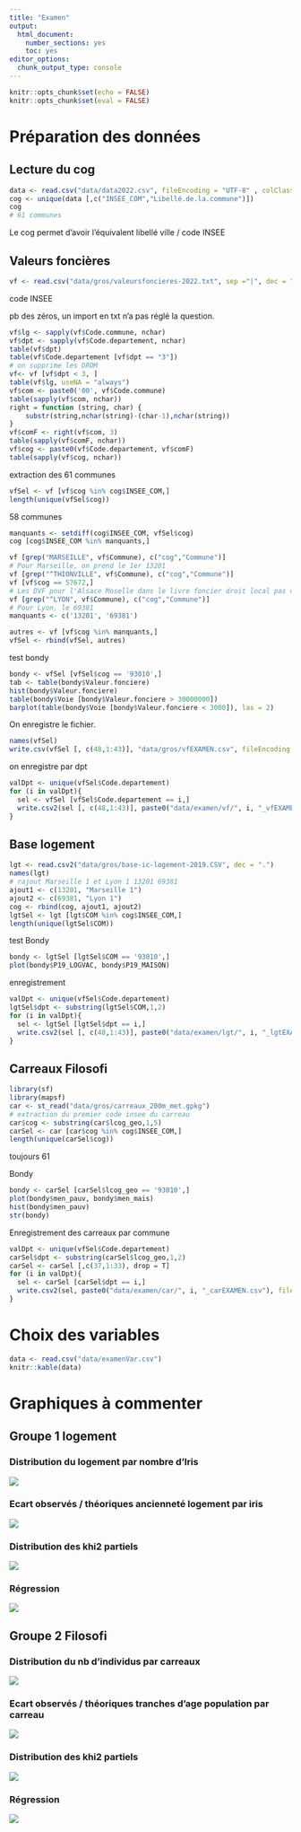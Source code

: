 ```yaml
---
title: "Examen"
output:
  html_document:
    number_sections: yes
    toc: yes
editor_options:
  chunk_output_type: console
---
```


```r
knitr::opts_chunk$set(echo = FALSE)
knitr::opts_chunk$set(eval = FALSE)
```

# Préparation des données

## Lecture du cog

```r
data <- read.csv("data/data2022.csv", fileEncoding = "UTF-8" , colClasses = "character") 
cog <- unique(data [,c("INSEE_COM","Libellé.de.la.commune")])
cog
# 61 communes
```


Le cog permet d'avoir l'équivalent libellé ville / code INSEE


## Valeurs foncières

```r
vf <- read.csv("data/gros/valeursfoncieres-2022.txt", sep ="|", dec = ",")
```

code INSEE

pb des zéros, un import en txt n'a pas réglé la question.


```r
vf$lg <- sapply(vf$Code.commune, nchar)
vf$dpt <- sapply(vf$Code.departement, nchar)
table(vf$dpt)
table(vf$Code.departement [vf$dpt == "3"])
# on supprime les DROM
vf<- vf [vf$dpt < 3, ] 
table(vf$lg, useNA = "always")
vf$com <- paste0('00', vf$Code.commune)
table(sapply(vf$com, nchar))
right = function (string, char) {
    substr(string,nchar(string)-(char-1),nchar(string))
}
vf$comF <- right(vf$com, 3)
table(sapply(vf$comF, nchar))
vf$cog <- paste0(vf$Code.departement, vf$comF)
table(sapply(vf$cog, nchar))
```

extraction des 61 communes


```r
vfSel <- vf [vf$cog %in% cog$INSEE_COM,]
length(unique(vfSel$cog))
```

58 communes

```r
manquants <- setdiff(cog$INSEE_COM, vfSel$cog)
cog [cog$INSEE_COM %in% manquants,]
```

```r
vf [grep("MARSEILLE", vf$Commune), c("cog","Commune")]
# Pour Marseille, on prend le 1er 13201
vf [grep("^THIONVILLE", vf$Commune), c("cog","Commune")]
vf [vf$cog == 57672,]
# Les DVF pour l'Alsace Moselle dans le livre foncier droit local pas d'appli
vf [grep("^LYON", vf$Commune), c("cog","Commune")]
# Pour Lyon, le 69381
manquants <- c('13201', '69381')
```

```r
autres <- vf [vf$cog %in% manquants,]
vfSel <- rbind(vfSel, autres)
```

test bondy

```r
bondy <- vfSel [vfSel$cog == '93010',]
tab <- table(bondy$Valeur.fonciere)
hist(bondy$Valeur.fonciere)
table(bondy$Voie [bondy$Valeur.fonciere > 30000000])
barplot(table(bondy$Voie [bondy$Valeur.fonciere < 3000]), las = 2)
```

On enregistre le fichier.

```r
names(vfSel)
write.csv(vfSel [, c(48,1:43)], "data/gros/vfEXAMEN.csv", fileEncoding = "UTF-8")
```


on enregistre par dpt


```r
valDpt <- unique(vfSel$Code.departement)
for (i in valDpt){
  sel <- vfSel [vfSel$Code.departement == i,]
  write.csv2(sel [, c(48,1:43)], paste0("data/examen/vf/", i, "_vfEXAMEN.csv"), fileEncoding = "UTF-8")
}
```


##  Base logement


```r
lgt <- read.csv2("data/gros/base-ic-logement-2019.CSV", dec = ".")
names(lgt)
# rajout Marseille 1 et Lyon 1 13201 69381
ajout1 <- c(13201, "Marseille 1")
ajout2 <- c(69381, "Lyon 1")
cog <- rbind(cog, ajout1, ajout2)
lgtSel <- lgt [lgt$COM %in% cog$INSEE_COM,]
length(unique(lgtSel$COM))
```


test Bondy


```r
bondy <- lgtSel [lgtSel$COM == '93010',]
plot(bondy$P19_LOGVAC, bondy$P19_MAISON)
```


enregistrement

```r
valDpt <- unique(vfSel$Code.departement)
lgtSel$dpt <- substring(lgtSel$COM,1,2)
for (i in valDpt){
  sel <- lgtSel [lgtSel$dpt == i,]
  write.csv2(sel [, c(48,1:43)], paste0("data/examen/lgt/", i, "_lgtEXAMEN.csv"), fileEncoding = "UTF-8")
}
```

## Carreaux Filosofi


```r
library(sf)
library(mapsf)
car <- st_read("data/gros/carreaux_200m_met.gpkg")
# extraction du premier code insee du carreau
car$cog <- substring(car$lcog_geo,1,5)
carSel <- car [car$cog %in% cog$INSEE_COM,]
length(unique(carSel$cog))
```

toujours 61


Bondy


```r
bondy <- carSel [carSel$lcog_geo == '93010',]
plot(bondy$men_pauv, bondy$men_mais)
hist(bondy$men_pauv)
str(bondy)
```

Enregistrement des carreaux par commune

```r
valDpt <- unique(vfSel$Code.departement)
carSel$dpt <- substring(carSel$lcog_geo,1,2)
carSel <- carSel [,c(37,1:33), drop = T]
for (i in valDpt){
  sel <- carSel [carSel$dpt == i,]
  write.csv2(sel, paste0("data/examen/car/", i, "_carEXAMEN.csv"), fileEncoding = "UTF-8")
}
```



# Choix des variables

```r
data <- read.csv("data/examenVar.csv")
knitr::kable(data)
```


# Graphiques à commenter


## Groupe 1 logement

### Distribution du logement par nombre d'Iris

![](img/distribLogement.png)

### Ecart observés / théoriques ancienneté logement par iris

![](img/ecartLogement.png)

### Distribution des khi2 partiels

![](img/khi2Logement.png)

### Régression

![](img/regressionLgt.png)


## Groupe 2 Filosofi


### Distribution du nb d'individus par carreaux

![](img/distribCar.png)

### Ecart observés / théoriques tranches d'age population par carreau


![](img/ecartCar.png)


### Distribution des khi2 partiels


![](img/khi2Car.png)

### Régression

![](img/regressionCar.png)




